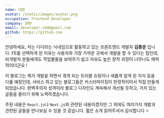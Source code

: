```yaml
---
name: CDD
avatar: /static/images/avatar.png
occupation: Frontend Developer
company: IRM
email: developer.cdd@gmail.com
github: https://github.com
---
```


안녕하세요, 저는 디디라는 닉네임으로 활동하고 있는 프론트엔드 개발자 <b>김종운</b> 입니다. FE를 선택하게 된 이유는 사용자와 가장 가까운 곳에서 개발을 할 수 있다는 점인데, 비개발자 분들에게도 작업물들을 보여주기 쉽고 자유도 높은 창작 과정이 너무나도 매력적이더군요 !

이 블로그는 제가 개발을 하면서 겪게 되는 트러블 슈팅이나 새롭게 알게 된 지식 등을 다룰 예정인데, 서비스 하고 있는 블로그들은 커스터마이징이 한정적이어서 직접 만들게 되었습니다. 완벽주의자 성격이라 블로그 디자인도 계속해서 개선될 듯하고, 가치 있는 글들을 올리기 위해 노력하겠습니다.

주된 내용은 `React.js`나 `Next.js`와 관련된 내용이겠지만 그 외에도 여러가지 개발과 관련된 글들을 만나보실 수 있을 것 같습니다. 짧은 소개 읽어주셔서 감사합니다 ⭐️
